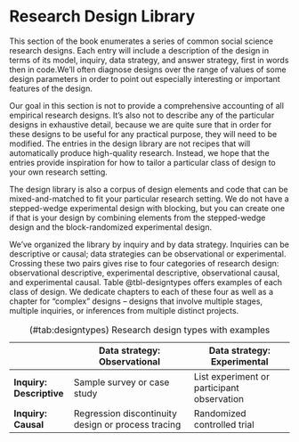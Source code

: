 # Research Design Library

This section of the book enumerates a series of common social science research designs. Each entry will include a description of the design in terms of its model, inquiry, data strategy, and answer strategy, first in words then in code.We'll often diagnose designs over the range of values of some design parameters in order to point out especially interesting or important features of the design.

Our goal in this section is not to provide a comprehensive accounting of all empirical research designs. It's also not to describe any of the particular designs in exhaustive detail, because we are quite sure that in order for these designs to be useful for any practical purpose, they will need to be modified. The entries in the design library are not recipes that will automatically produce high-quality research. Instead, we hope that the entries provide inspiration for how to tailor a particular class of design to your own research setting.

The design library is also a corpus of design elements and code that can be mixed-and-matched to fit your particular research setting. We do not have a stepped-wedge experimental design with blocking, but you can create one if that is your design by combining elements from the stepped-wedge design and the block-randomized experimental design.

We've organized the library by inquiry and by data strategy. Inquiries can be descriptive or causal; data strategies can be observational or experimental. Crossing these two pairs gives rise to four categories of research design: observational descriptive, experimental descriptive, observational causal, and experimental causal. Table @tbl-designtypes offers examples of each class of design. We dedicate chapters to each of these four as well as a chapter for "complex" designs -- designs that involve multiple stages, multiple inquiries, or inferences from multiple distinct projects. 

|                          | Data strategy: Observational                       | Data strategy: Experimental                |
|------------------------- | -------------------------------------------------- | ------------------------------------------ |
| **Inquiry: Descriptive** | Sample survey or case study                        | List experiment or participant observation |
| **Inquiry: Causal**      | Regression discontinuity design or process tracing | Randomized controlled trial                |

Table: (\#tab:designtypes) Research design types with examples

